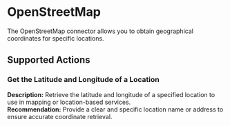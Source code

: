 # OpenStreetMap

The OpenStreetMap connector allows you to obtain geographical coordinates for specific locations.

## Supported Actions

### Get the Latitude and Longitude of a Location

**Description:** Retrieve the latitude and longitude of a specified location to use in mapping or location-based services.  
**Recommendation:** Provide a clear and specific location name or address to ensure accurate coordinate retrieval.
